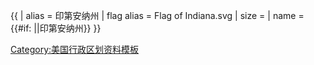 {{ {{{1<noinclude>|country showdata</noinclude>}}}
| alias = 印第安纳州
| flag alias = Flag of Indiana.svg
| size = {{{size|}}}
| name = {{#if: {{{name|}}}|{{{name|}}}|印第安纳州}}
}}<noinclude>
[[Category:美国行政区划资料模板]]
</noinclude>